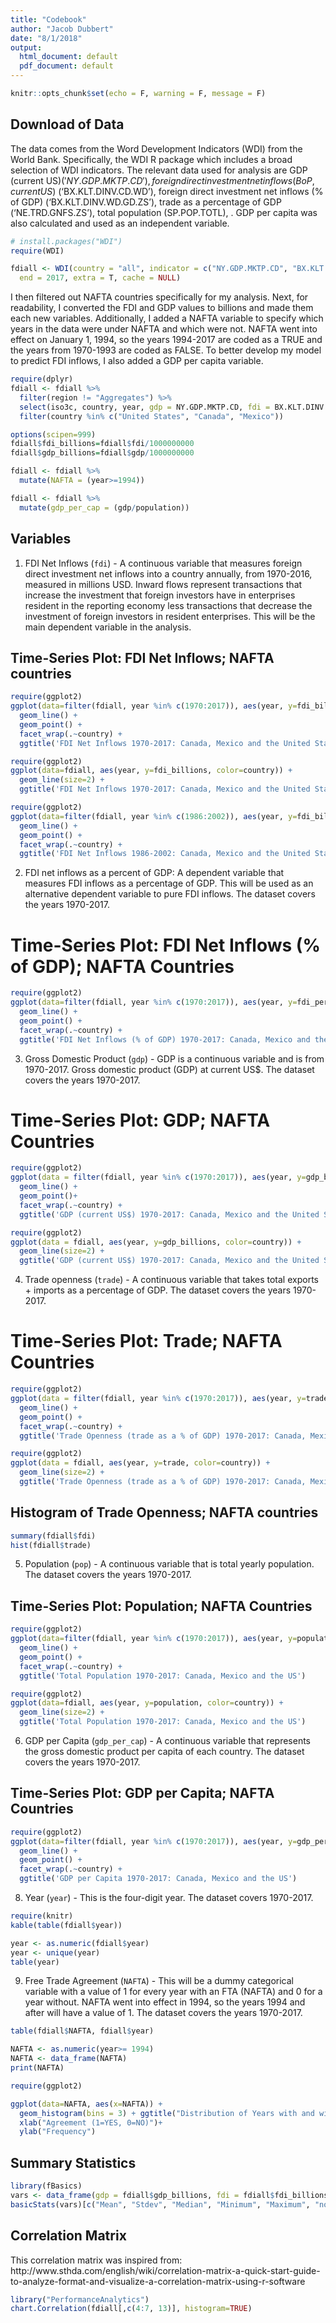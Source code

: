```yaml
---
title: "Codebook"
author: "Jacob Dubbert"
date: "8/1/2018"
output:
  html_document: default
  pdf_document: default
---
```


```r
knitr::opts_chunk$set(echo = F, warning = F, message = F)
```

## Download of Data
The data comes from the Word Development Indicators (WDI) from the World Bank. Specifically, the WDI R package which includes a broad selection of WDI indicators. The relevant data used for analysis are GDP (current US$) ('NY.GDP.MKTP.CD'), foreign direct investment net inflows (BoP, current US$) ('BX.KLT.DINV.CD.WD'), foreign direct investment net inflows (% of GDP) ('BX.KLT.DINV.WD.GD.ZS'), trade as a percentage of GDP ('NE.TRD.GNFS.ZS'), total population (SP.POP.TOTL), . GDP per capita was also calculated and used as an independent variable. 

```r
# install.packages("WDI")
require(WDI)

fdiall <- WDI(country = "all", indicator = c("NY.GDP.MKTP.CD", "BX.KLT.DINV.CD.WD", "BX.KLT.DINV.WD.GD.ZS", "NE.TRD.GNFS.ZS", "SP.POP.TOTL"), start = 1970,
  end = 2017, extra = T, cache = NULL)
```

I then filtered out NAFTA countries specifically for my analysis. Next, for readability, I converted the FDI and GDP values to billions and made them each new variables. Additionally, I added a NAFTA variable to specify which years in the data were under NAFTA and which were not. NAFTA went into effect on January 1, 1994, so the years 1994-2017 are coded as a TRUE and the years from 1970-1993 are coded as FALSE. To better develop my model to predict FDI inflows, I also added a GDP per capita variable.

```r
require(dplyr)
fdiall <- fdiall %>% 
  filter(region != "Aggregates") %>% 
  select(iso3c, country, year, gdp = NY.GDP.MKTP.CD, fdi = BX.KLT.DINV.CD.WD, fdi_percent_gdp = BX.KLT.DINV.WD.GD.ZS, trade = NE.TRD.GNFS.ZS, population = SP.POP.TOTL, region, income) %>% 
  filter(country %in% c("United States", "Canada", "Mexico"))
```

```r
options(scipen=999)
fdiall$fdi_billions=fdiall$fdi/1000000000
fdiall$gdp_billions=fdiall$gdp/1000000000
```

```r
fdiall <- fdiall %>% 
  mutate(NAFTA = (year>=1994))
```

```r
fdiall <- fdiall %>% 
  mutate(gdp_per_cap = (gdp/population))
```

## Variables

1. FDI Net Inflows (`fdi`) - A continuous variable that measures foreign direct investment net inflows into a country annually, from 1970-2016, measured in millions USD. Inward flows represent transactions that increase the investment that foreign investors have in enterprises resident in the reporting economy less transactions that decrease the investment of foreign investors in resident enterprises. This will be the main dependent variable in the analysis.

## Time-Series Plot: FDI Net Inflows; NAFTA countries
```r
require(ggplot2)
ggplot(data=filter(fdiall, year %in% c(1970:2017)), aes(year, y=fdi_billions, color=NAFTA)) +
  geom_line() + 
  geom_point() +
  facet_wrap(.~country) +
  ggtitle('FDI Net Inflows 1970-2017: Canada, Mexico and the United States')
```

```r
require(ggplot2)
ggplot(data=fdiall, aes(year, y=fdi_billions, color=country)) +
  geom_line(size=2) +
  ggtitle('FDI Net Inflows 1970-2017: Canada, Mexico and the United States')
```

```r
require(ggplot2)
ggplot(data=filter(fdiall, year %in% c(1986:2002)), aes(year, y=fdi_billions, color=NAFTA)) +
  geom_line() + 
  geom_point() +
  facet_wrap(.~country) +
  ggtitle('FDI Net Inflows 1986-2002: Canada, Mexico and the United States')
```

2. FDI net inflows as a percent of GDP: A dependent variable that measures FDI inflows as a percentage of GDP. This will be used as an alternative dependent variable to pure FDI inflows. The dataset covers the years 1970-2017. 

# Time-Series Plot: FDI Net Inflows (% of GDP); NAFTA Countries
```r
require(ggplot2)
ggplot(data=filter(fdiall, year %in% c(1970:2017)), aes(year, y=fdi_percent_gdp, color=NAFTA)) +
  geom_line() +
  geom_point() +
  facet_wrap(.~country) +
  ggtitle('FDI Net Inflows (% of GDP) 1970-2017: Canada, Mexico and the United States')
```


3. Gross Domestic Product (`gdp`) - GDP is a continuous variable and is from 1970-2017. Gross domestic product (GDP) at current US$. The dataset covers the years 1970-2017.

# Time-Series Plot: GDP; NAFTA Countries
```r
require(ggplot2)
ggplot(data = filter(fdiall, year %in% c(1970:2017)), aes(year, y=gdp_billions)) +
  geom_line() +
  geom_point()+
  facet_wrap(.~country) +
  ggtitle('GDP (current US$) 1970-2017: Canada, Mexico and the United States')
```

```r
require(ggplot2)
ggplot(data = fdiall, aes(year, y=gdp_billions, color=country)) +
  geom_line(size=2) +
  ggtitle('GDP (current US$) 1970-2017: Canada, Mexico and the United States')
```

4. Trade openness (`trade`) - A continuous variable that takes total exports + imports as a percentage of GDP. The dataset covers the years 1970-2017. 

# Time-Series Plot: Trade; NAFTA Countries
```r
require(ggplot2)
ggplot(data = filter(fdiall, year %in% c(1970:2017)), aes(year, y=trade)) +
  geom_line() +
  geom_point() +
  facet_wrap(.~country) +
  ggtitle('Trade Openness (trade as a % of GDP) 1970-2017: Canada, Mexico and the US')
```

```r
require(ggplot2)
ggplot(data = fdiall, aes(year, y=trade, color=country)) +
  geom_line(size=2) +
  ggtitle('Trade Openness (trade as a % of GDP) 1970-2017: Canada, Mexico and the US')
```

## Histogram of Trade Openness; NAFTA countries
```r
summary(fdiall$fdi)
hist(fdiall$trade)
```

5. Population (`pop`) - A continuous variable that is total yearly population. The dataset covers the years 1970-2017.

## Time-Series Plot: Population; NAFTA Countries
```r
require(ggplot2)
ggplot(data=filter(fdiall, year %in% c(1970:2017)), aes(year, y=population)) +
  geom_line() +
  geom_point() +
  facet_wrap(.~country) +
  ggtitle('Total Population 1970-2017: Canada, Mexico and the US')
```

```r
require(ggplot2)
ggplot(data=fdiall, aes(year, y=population, color=country)) +
  geom_line(size=2) +
  ggtitle('Total Population 1970-2017: Canada, Mexico and the US')
```

6. GDP per Capita (`gdp_per_cap`) - A continuous variable that represents the gross domestic product per capita of each country. The dataset covers the years 1970-2017.

## Time-Series Plot: GDP per Capita; NAFTA Countries
```r
require(ggplot2)
ggplot(data=filter(fdiall, year %in% c(1970:2017)), aes(year, y=gdp_per_cap, color=NAFTA)) +
  geom_line() +
  geom_point() +
  facet_wrap(.~country) +
  ggtitle('GDP per Capita 1970-2017: Canada, Mexico and the US')
```
 
8. Year (`year`) - This is the four-digit year. The dataset covers 1970-2017.

```r
require(knitr)
kable(table(fdiall$year))
```

```r
year <- as.numeric(fdiall$year)
year <- unique(year)
table(year)
```

9. Free Trade Agreement (`NAFTA`) - This will be a dummy categorical variable with a value of 1 for every year with an FTA (NAFTA) and 0 for a year without. NAFTA went into effect in 1994, so the years 1994 and after will have a value of 1. The dataset covers the years 1970-2017. 

```r
table(fdiall$NAFTA, fdiall$year)
```

```r
NAFTA <- as.numeric(year>= 1994)
NAFTA <- data_frame(NAFTA)
print(NAFTA)
```

```r
require(ggplot2)

ggplot(data=NAFTA, aes(x=NAFTA)) +
  geom_histogram(bins = 3) + ggtitle("Distribution of Years with and without FTA (1970-2016)") +
  xlab("Agreement (1=YES, 0=NO)")+
  ylab("Frequency")
```

## Summary Statistics 
```r
library(fBasics)
vars <- data_frame(gdp = fdiall$gdp_billions, fdi = fdiall$fdi_billions, trade = fdiall$trade, population = fdiall$population, gdppercapita = fdiall$gdp_per_cap)
basicStats(vars)[c("Mean", "Stdev", "Median", "Minimum", "Maximum", "nobs"),]
```

## Correlation Matrix
This correlation matrix was inspired from: http://www.sthda.com/english/wiki/correlation-matrix-a-quick-start-guide-to-analyze-format-and-visualize-a-correlation-matrix-using-r-software

```r
library("PerformanceAnalytics")
chart.Correlation(fdiall[,c(4:7, 13)], histogram=TRUE)

```

